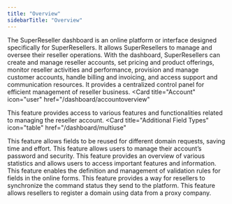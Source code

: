 ```yaml
---
title: "Overview"
sidebarTitle: "Overview"
---
```


The SuperReseller dashboard is an online platform or interface designed specifically for SuperResellers. It allows SuperResellers to manage and oversee their reseller operations. With the dashboard, SuperResellers can create and manage reseller accounts, set pricing and product offerings, monitor reseller activities and performance, provision and manage customer accounts, handle billing and invoicing, and access support and communication resources. It provides a centralized control panel for efficient management of reseller business.
<CardGroup cols={2}>
  <Card
    title="Account"
    icon="user"
    href="/dashboard/accountoverview"
  >
  This feature provides access to various features and functionalities related to managing the reseller account.
  </Card>
  <Card
    title="Additional Field Types"
    icon="table"
    href="/dashboard/multiuse"
  >
  This feature allows fields to be reused for different domain requests, saving time and effort.
  </Card>
  <Card title="Password and Security" icon="lock-keyhole" href="/dashboard/pass">
    This feature allows users to manage their account’s password and security.
  </Card>
  <Card title="Portfolio" icon="memo-circle-info" href="/dashboard/portfolio">
    This feature provides an overview of various statistics and allows users to access important features and information.
  </Card>
  <Card title="Validation" icon="check-to-slot" href="/dashboard/validations">
    This feature enables the definition and management of validation rules for fields in the online forms.
  </Card>
  <Card title="Command Status Tracking" icon="clock" href="/dashboard/commandstatus">
    This feature provides a way for resellers to synchronize the command status they send to the platform.
  </Card>
  <Card title="Private Registration" icon="id-card" href="/dashboard/private">
    This feature allows resellers to register a domain using data from a proxy company.
  </Card>
</CardGroup>